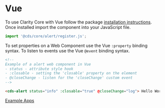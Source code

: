 
<Meta title="Documentation/Vue" />

<Story id="stories-clarity--theme-switcher" inline={true} />

# Vue

To use Clarity Core with Vue follow the package <a href="./?path=/docs/documentation-getting-started--page">installation instructions</a>.
Once installed import the component into your JavaScript file.

```typescript
import '@cds/core/alert/register.js';
```

To set properties on a Web Component use the Vue <code>:property</code> binding syntax.
To listen to events use the Vue <code>@event</code> binding syntax.

```html
<!--
Example of a alert web component in Vue
- status - attribute style hook
- :closable - setting the 'closable' property on the element
- @closeChange - listen for the 'closeChange' custom event
-->

<cds-alert status="info" :closable="true" @closeChange="log"> Hello World </cds-alert>`
```

<a href="https://github.com/vmware-clarity/starters" target="_blank" rel="noopener">
  <cds-button>Example Apps</cds-button>
</a>
